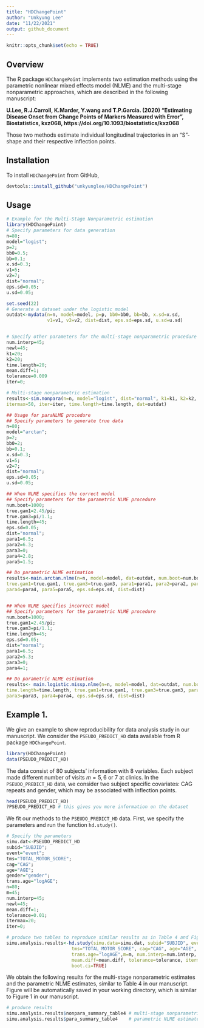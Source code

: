 ---
title: "HDChangePoint"
author: "Unkyung Lee"
date: "11/22/2021"
output: github_document
---

```{r setup, include=FALSE}
knitr::opts_chunk$set(echo = TRUE)
```

## Overview
The R package `HDChangePoint` implements two estimation methods using the parametric nonlinear mixed effects model (NLME) and the multi-stage nonparametric approaches, which are described in the following manuscript: 
  
  **U.Lee, R.J.Carroll, K.Marder, Y.wang and T.P.Garcia. (2020) "Estimating Disease Onset from Change Points of Markers Measured with Error", Biostatistics, kxz068, https://doi.org/10.1093/biostatistics/kxz068**
  
Those two methods estimate individual longitudinal trajectories in an "S"-shape and their respective inflection points.


## Installation 

To install `HDChangePoint` from GitHub,
```{r, eval=FALSE}
devtools::install_github("unkyunglee/HDChangePoint")
```

## Usage
```{r usage, eval=F, message=FALSE}

# Example for the Multi-Stage Nonparametric estimation
library(HDChangePoint)
# Specify parameters for data generation
n=80;
model="logist";
p=2;
bb0=0.5;
bb=0.1;
x.sd=0.3;
v1=5;
v2=7;
dist="normal";
eps.sd=0.05;
u.sd=0.05;

set.seed(22)
# Generate a dataset under the logistic model
outdat<-mydata(n=n, model=model, p=p, bb0=bb0, bb=bb, x.sd=x.sd, 
               v1=v1, v2=v2, dist=dist, eps.sd=eps.sd, u.sd=u.sd)


# Specify other parameters for the multi-stage nonparametric procedure
num.interp=45;
newl=45;
k1=20;
k2=20;
time.length=20;
mean.diff=1;
tolerance=0.009
iter=0;

# Multi-stage nonparametric estimation
results<-sim.nonpara(n=n, model="logist", dist="normal", k1=k1, k2=k2, num.interp=num.interp, newl=newl, eps.sd=eps.sd, mean.diff=1, tolerance=tolerance,
itermax=50, iter=iter, time.length=time.length, dat=outdat)

## Usage for paraNLME procedure
## Specify parameters to generate true data
n=80;
model="arctan";
p=2;
bb0=2;
bb=0.1;
x.sd=0.3;
v1=5;
v2=7;
dist="normal";
eps.sd=0.05;
u.sd=0.05;

## When NLME specifies the correct model
## Specify parameters for the parametric NLME procedure
num.boot=1000;
true.gam1=2.45/pi;
true.gam3=pi/1.1;
time.length=45;
eps.sd=0.05;
dist="normal";
para1=6.5;
para2=6.3;
para3=0;
para4=2.8;
para5=1.5;

## Do parametric NLME estimation
results<-main.arctan.nlme(n=n, model=model, dat=outdat, num.boot=num.boot, time.length=time.length,
true.gam1=true.gam1, true.gam3=true.gam3, para1=para1, para2=para2, para3=para3,
para4=para4, para5=para5, eps.sd=eps.sd, dist=dist)


## When NLME specifies incorrect model
## Specify parameters for the parametric NLME procedure
num.boot=1000;
true.gam1=2.45/pi;
true.gam3=pi/1.1;
time.length=45;
eps.sd=0.05;
dist="normal";
para1=6.5;
para2=5.3;
para3=0;
para4=1;

## Do parametric NLME estimation
results<- main.logistic.missp.nlme(n=n, model=model, dat=outdat, num.boot=num.boot,
time.length=time.length, true.gam1=true.gam1, true.gam3=true.gam3, para1=para1,para2=para2,
para3=para3, para4=para4, eps.sd=eps.sd, dist=dist)
```

## Example 1. 

We give an example to show reproducibility for data analysis study in our manuscript. We consider the `PSEUDO_PREDICT_HD` data available from R package `HDChangePoint`. 

```{r pseudo_data, eval=F, results='hide'}
library(HDChangePoint)
data(PSEUDO_PREDICT_HD)
```



The data consist of 80 subjects' information with 8 variables. Each subject made different number of visits $m=5,6$ or $7$ at clinics. In the `PSEUDO_PREDICT_HD` data, we consider two subject specific covariates: CAG repeats and gender, which may be associated with inflection points.

```{r data_info, eval=FALSE, message=FALSE}
head(PSEUDO_PREDICT_HD)
?PSEUDO_PREDICT_HD # this gives you more information on the dataset
```

We fit our methods to the `PSEUDO_PREDICT_HD` data. First, we specify the parameters and run the function `hd.study()`.
  
```{r pseudo_analysis, message=FALSE, eval=FALSE, results='hide'}

# Specify the parameters
simu.dat<-PSEUDO_PREDICT_HD
subid="SUBJID";
event="event";
tms="TOTAL_MOTOR_SCORE";
cag="CAG";
age="AGE";
gender="gender";
trans.age="logAGE";
n=80;
m=45;
num.interp=45;
newl=45;
mean.diff=1;
tolerance=0.01;
itermax=20;
iter=0;

# produce two tables to reproduce similar results as in Table 4 and Figure 1 of our manuscript
simu.analysis.results<-hd.study(simu.data=simu.dat, subid="SUBJID", event="event", 
                        tms="TOTAL_MOTOR_SCORE", cag="CAG", age="AGE", gender="gender", 
                        trans.age="logAGE",m=m, num.interp=num.interp, n=n, newl=newl,
                        mean.diff=mean.diff, tolerance=tolerance, itermax=itermax, iter=iter,
                        boot.ci=TRUE)

```

We obtain the following results for the multi-stage nonparametric estimates and the parametric NLME estimates, similar to Table 4 in our manuscript. Figure will be automatically saved in your working directory, which is similar to Figure 1 in our manuscript. 
```{r analysis_results, eval=FALSE}
# produce results
simu.analysis.results$nonpara_summary_table4 # multi-stage nonparametric estimates
simu.analysis.results$para_summary_table4    # parametric NLME estimates
```



